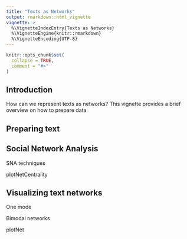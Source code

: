 ```yaml
---
title: "Texts as Networks"
output: rmarkdown::html_vignette
vignette: >
  %\VignetteIndexEntry{Texts as Networks}
  %\VignetteEngine{knitr::rmarkdown}
  %\VignetteEncoding{UTF-8}
---
```


```r
knitr::opts_chunk$set(
  collapse = TRUE,
  comment = "#>"
)
```

## Introduction

How can we represent texts as networks? This vignette provides a brief overview on how to prepare data 

## Preparing text


## Social Network Analysis

SNA techniques

plotNetCentrality


## Visualizing text networks

One mode 


Bimodal networks

plotNet

